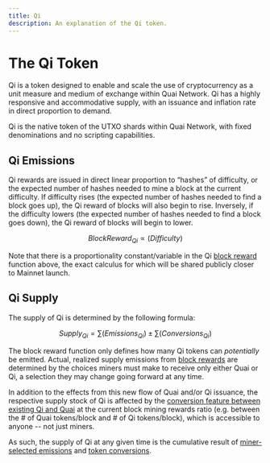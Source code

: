 ```yaml
---
title: Qi
description: An explanation of the Qi token.
---
```


# The Qi Token

Qi is a token designed to enable and scale the use of cryptocurrency as a unit measure and medium of exchange within Quai Network. Qi has a highly responsive and accommodative supply, with an issuance and inflation rate in direct proportion to demand.

Qi is the native token of the UTXO shards within Quai Network, with fixed denominations and no scripting capabilities.

## Qi Emissions

Qi rewards are issued in direct linear proportion to “hashes” of difficulty, or the expected number of hashes needed to mine a block at the current difficulty. If difficulty rises (the expected number of hashes needed to find a block goes up), the Qi reward of blocks will also begin to rise. Inversely, if the difficulty lowers (the expected number of hashes needed to find a block goes down), the Qi reward of blocks will begin to lower.

$$
Block Reward_{Qi}  ∝ (Difficulty)
$$

Note that there is a proportionality constant/variable in the Qi [block reward](/learn/tokenomics/token-dynamics/block-rewards/block-rewards) function above, the exact calculus for which will be shared publicly closer to Mainnet launch.

## Qi Supply

The supply of Qi is determined by the following formula:

$$
Supply_{Qi} = ∑(Emissions_{Qi}) ± ∑(Conversions_{Qi})
$$

The block reward function only defines how many Qi tokens can _potentially_ be emitted. Actual, realized supply emissions from [block rewards](/learn/tokenomics/token-dynamics/block-rewards/block-rewards) are determined by the choices miners must make to receive only either Quai or Qi, a selection they may change going forward at any time.

In addition to the effects from this new flow of Quai and/or Qi issuance, the respective supply stock of Qi is affected by the [conversion feature between existing Qi and Quai](/learn/tokenomics/token-dynamics/conversions/conversions) at the current block mining rewards ratio (e.g. between the # of Quai tokens/block and # of Qi tokens/block), which is accessible to anyone -- not just miners.

As such, the supply of Qi at any given time is the cumulative result of [miner-selected emissions](/learn/tokenomics/token-dynamics/block-rewards/block-rewards) and [token conversions](/learn/tokenomics/token-dynamics/conversions/conversions).
